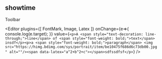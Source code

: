 
<Meta title="Example/09-editor" />

## showtime
<section>
  <Toolbar>
    Toolbar
  </Toolbar>

  <Editor
    plugins={[ FontMark, Image, Latex ]}
    onChange={e=>{
      console.log(e.target);
    }}
    value={`<p>A <span style="text-decoration: line-through;">line</span> of <span style="font-weight: bold;">text</span> insdf</p><p>a <span style="font-weight: bold;">paragraph</span> <img src="https://himg.bdimg.com/sys/portrait/item/be10475f686d6c73db00.jpg" alt=""/><span data-latex="a^2+b^2+c"></span>sdfssdfsf</p>`}
  />
</section>

